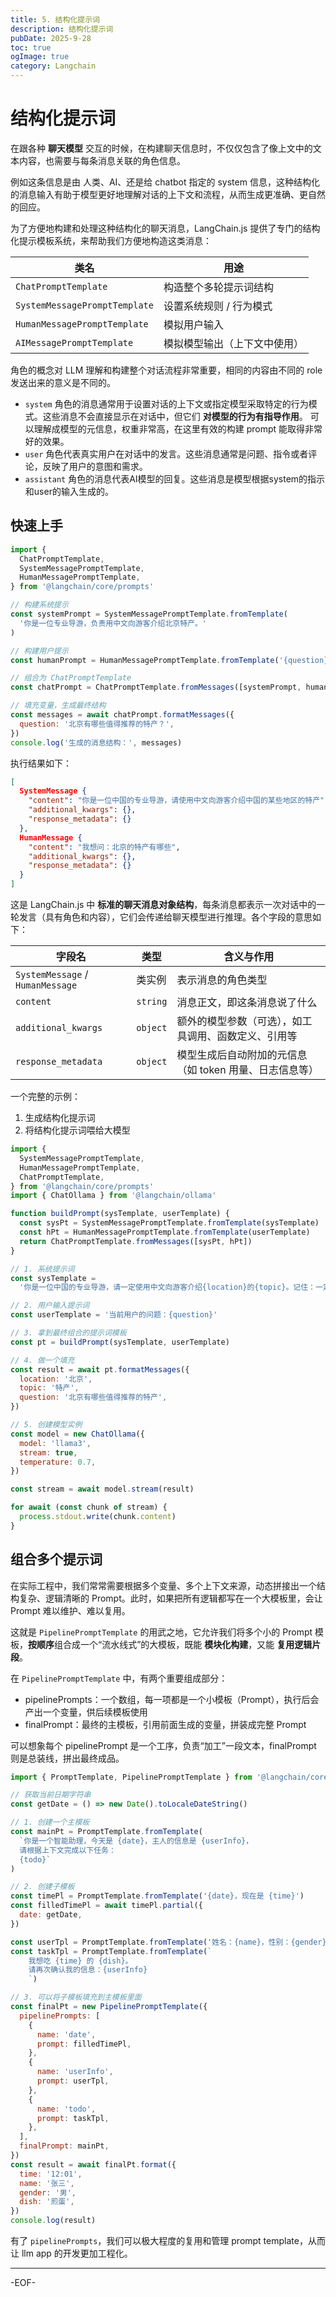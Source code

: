 ```yaml
---
title: 5. 结构化提示词
description: 结构化提示词
pubDate: 2025-9-28
toc: true
ogImage: true
category: Langchain
---
```


# 结构化提示词

在跟各种 **聊天模型** 交互的时候，在构建聊天信息时，不仅仅包含了像上文中的文本内容，也需要与每条消息关联的角色信息。

例如这条信息是由 人类、AI、还是给 chatbot 指定的 system 信息，这种结构化的消息输入有助于模型更好地理解对话的上下文和流程，从而生成更准确、更自然的回应。

为了方便地构建和处理这种结构化的聊天消息，LangChain.js 提供了专门的结构化提示模板系统，来帮助我们方便地构造这类消息：

| 类名                          | 用途                         |
| ----------------------------- | ---------------------------- |
| `ChatPromptTemplate`          | 构造整个多轮提示词结构       |
| `SystemMessagePromptTemplate` | 设置系统规则 / 行为模式      |
| `HumanMessagePromptTemplate`  | 模拟用户输入                 |
| `AIMessagePromptTemplate`     | 模拟模型输出（上下文中使用） |

角色的概念对 LLM 理解和构建整个对话流程非常重要，相同的内容由不同的 role 发送出来的意义是不同的。

- `system` 角色的消息通常用于设置对话的上下文或指定模型采取特定的行为模式。这些消息不会直接显示在对话中，但它们 **对模型的行为有指导作用**。 可以理解成模型的元信息，权重非常高，在这里有效的构建 prompt 能取得非常好的效果。
- `user` 角色代表真实用户在对话中的发言。这些消息通常是问题、指令或者评论，反映了用户的意图和需求。
- `assistant` 角色的消息代表AI模型的回复。这些消息是模型根据system的指示和user的输入生成的。

## 快速上手

```js
import {
  ChatPromptTemplate,
  SystemMessagePromptTemplate,
  HumanMessagePromptTemplate,
} from '@langchain/core/prompts'

// 构建系统提示
const systemPrompt = SystemMessagePromptTemplate.fromTemplate(
  '你是一位专业导游，负责用中文向游客介绍北京特产。'
)

// 构建用户提示
const humanPrompt = HumanMessagePromptTemplate.fromTemplate('{question}')

// 组合为 ChatPromptTemplate
const chatPrompt = ChatPromptTemplate.fromMessages([systemPrompt, humanPrompt])

// 填充变量，生成最终结构
const messages = await chatPrompt.formatMessages({
  question: '北京有哪些值得推荐的特产？',
})
console.log('生成的消息结构：', messages)
```

执行结果如下：

```json
[
  SystemMessage {
    "content": "你是一位中国的专业导游，请使用中文向游客介绍中国的某些地区的特产",
    "additional_kwargs": {},
    "response_metadata": {}
  },
  HumanMessage {
    "content": "我想问：北京的特产有哪些",
    "additional_kwargs": {},
    "response_metadata": {}
  }
]
```

这是 LangChain.js 中 **标准的聊天消息对象结构**，每条消息都表示一次对话中的一轮发言（具有角色和内容），它们会传递给聊天模型进行推理。各个字段的意思如下：

| 字段名                           | 类型     | 含义与作用                                              |
| -------------------------------- | -------- | ------------------------------------------------------- |
| `SystemMessage` / `HumanMessage` | 类实例   | 表示消息的角色类型                                      |
| `content`                        | `string` | 消息正文，即这条消息说了什么                            |
| `additional_kwargs`              | `object` | 额外的模型参数（可选），如工具调用、函数定义、引用等    |
| `response_metadata`              | `object` | 模型生成后自动附加的元信息（如 token 用量、日志信息等） |

一个完整的示例：

1. 生成结构化提示词
2. 将结构化提示词喂给大模型

```js
import {
  SystemMessagePromptTemplate,
  HumanMessagePromptTemplate,
  ChatPromptTemplate,
} from '@langchain/core/prompts'
import { ChatOllama } from '@langchain/ollama'

function buildPrompt(sysTemplate, userTemplate) {
  const sysPt = SystemMessagePromptTemplate.fromTemplate(sysTemplate)
  const hPt = HumanMessagePromptTemplate.fromTemplate(userTemplate)
  return ChatPromptTemplate.fromMessages([sysPt, hPt])
}

// 1. 系统提示词
const sysTemplate =
  '你是一位中国的专业导游，请一定使用中文向游客介绍{location}的{topic}。记住：一定要使用中文来介绍'

// 2. 用户输入提示词
const userTemplate = '当前用户的问题：{question}'

// 3. 拿到最终组合的提示词模板
const pt = buildPrompt(sysTemplate, userTemplate)

// 4. 做一个填充
const result = await pt.formatMessages({
  location: '北京',
  topic: '特产',
  question: '北京有哪些值得推荐的特产',
})

// 5. 创建模型实例
const model = new ChatOllama({
  model: 'llama3',
  stream: true,
  temperature: 0.7,
})

const stream = await model.stream(result)

for await (const chunk of stream) {
  process.stdout.write(chunk.content)
}
```

## 组合多个提示词

在实际工程中，我们常常需要根据多个变量、多个上下文来源，动态拼接出一个结构复杂、逻辑清晰的 Prompt。此时，如果把所有逻辑都写在一个大模板里，会让 Prompt 难以维护、难以复用。

这就是 `PipelinePromptTemplate` 的用武之地，它允许我们将多个小的 Prompt 模板，**按顺序**组合成一个“流水线式”的大模板，既能 **模块化构建**，又能 **复用逻辑片段**。

在 `PipelinePromptTemplate` 中，有两个重要组成部分：

- pipelinePrompts：一个数组，每一项都是一个小模板（Prompt），执行后会产出一个变量，供后续模板使用
- finalPrompt：最终的主模板，引用前面生成的变量，拼装成完整 Prompt

可以想象每个 pipelinePrompt 是一个工序，负责“加工”一段文本，finalPrompt 则是总装线，拼出最终成品。

```js
import { PromptTemplate, PipelinePromptTemplate } from '@langchain/core/prompts'

// 获取当前日期字符串
const getDate = () => new Date().toLocaleDateString()

// 1. 创建一个主模板
const mainPt = PromptTemplate.fromTemplate(
  `你是一个智能助理，今天是 {date}，主人的信息是 {userInfo}，
  请根据上下文完成以下任务：
  {todo}`
)

// 2. 创建子模板
const timePl = PromptTemplate.fromTemplate('{date}，现在是 {time}')
const filledTimePl = await timePl.partial({
  date: getDate,
})

const userTpl = PromptTemplate.fromTemplate('姓名：{name}，性别：{gender}')
const taskTpl = PromptTemplate.fromTemplate(`
    我想吃 {time} 的 {dish}。
    请再次确认我的信息：{userInfo}
    `)

// 3. 可以将子模板填充到主模板里面
const finalPt = new PipelinePromptTemplate({
  pipelinePrompts: [
    {
      name: 'date',
      prompt: filledTimePl,
    },
    {
      name: 'userInfo',
      prompt: userTpl,
    },
    {
      name: 'todo',
      prompt: taskTpl,
    },
  ],
  finalPrompt: mainPt,
})
const result = await finalPt.format({
  time: '12:01',
  name: '张三',
  gender: '男',
  dish: '煎蛋',
})
console.log(result)
```

有了 `pipelinePrompts`，我们可以极大程度的复用和管理 prompt template，从而让 llm app 的开发更加工程化。

---

-EOF-
